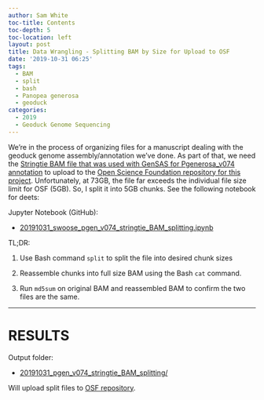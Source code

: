 ```yaml
---
author: Sam White
toc-title: Contents
toc-depth: 5
toc-location: left
layout: post
title: Data Wrangling - Splitting BAM by Size for Upload to OSF
date: '2019-10-31 06:25'
tags:
  - BAM
  - split
  - bash
  - Panopea generosa
  - geoduck
categories:
  - 2019
  - Geoduck Genome Sequencing
---
```

We're in the process of organizing files for a manuscript dealing with the geoduck genome assembly/annotation we've done. As part of that, we need the [Stringtie BAM file that was used with GenSAS for Pgenerosa_v074 annotation](https://robertslab.github.io/sams-notebook/posts/2019/2019-07-23-Genome-Annotation---Pgenerosa_v074-Transcript-Isoform-ID-with-Stringtie-on-Mox/) to upload to the [Open Science Foundation repository for this project](https://osf.io/yem8n/). Unfortunately, at 73GB, the file far exceeds the individual file size limit for OSF (5GB). So, I split it into 5GB chunks. See the following notebook for deets:

Jupyter Notebook (GitHub):

 - [20191031_swoose_pgen_v074_stringtie_BAM_splitting.ipynb](https://github.com/RobertsLab/code/blob/master/notebooks/sam/20191031_swoose_pgen_v074_stringtie_BAM_splitting.ipynb)

 TL;DR:

 1. Use Bash command `split` to split the file into desired chunk sizes

 2. Reassemble chunks into full size BAM using the Bash `cat` command.

 3. Run `md5sum` on original BAM and reassembled BAM to confirm the two files are the same.


---

# RESULTS

Output folder:

- [20191031_pgen_v074_stringtie_BAM_splitting/](https://gannet.fish.washington.edu/Atumefaciens/20191031_pgen_v074_stringtie_BAM_splitting/)


Will upload split files to [OSF repository](https://osf.io/yem8n/).
